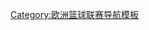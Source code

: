 {{Navbox
|name = 欧洲篮球联赛年度最佳教练
|title = [[歐洲籃球聯賽|{{color|white|欧洲篮球联赛}}]]{{le|欧洲篮球联赛年度最佳教练|Alexander Gomelsky Euroleague Coach of the Year|{{color|white|年度最佳教练}}}}
| titlestyle = background:#FA5500; color:white;
|state = {{{state|autocollapse}}}
|listclass = hlist
|list1 = 
* 2005: [[Pini Gershon|Gershon]]
* 2006: {{le|埃托雷·梅西纳|Ettore Messina|梅西纳}}
* 2007: {{le|热利科·奥布拉多维奇|Željko Obradović|奥布拉多维奇}}
* 2008: {{le|埃托雷·梅西纳|Ettore Messina|梅西纳}}
* 2009: [[Duško Vujošević|Vujošević]]
* 2010: [[Xavier Pascual Vives|Pascual]]
* 2011: {{le|热利科·奥布拉多维奇|Željko Obradović|奥布拉多维奇}}
* 2012: [[Dušan Ivković|Ivković]]
* 2013: [[Georgios Bartzokas|Bartzokas]]
* 2014: [[大衛·布拉特|布拉特]]
* 2015: {{le|帕勃罗·拉索|Pablo Laso|拉索}}
* 2016: {{le|Dimitrios Itoudis|Dimitrios Itoudis|Itoudis}}
* 2017: {{le|热利科·奥布拉多维奇|Željko Obradović|奥布拉多维奇}}
* 2018: {{le|帕勃罗·拉索|Pablo Laso|拉索}}
}}<noinclude>
{{collapsible option}}
[[Category:欧洲篮球联赛导航模板]]
</noinclude>